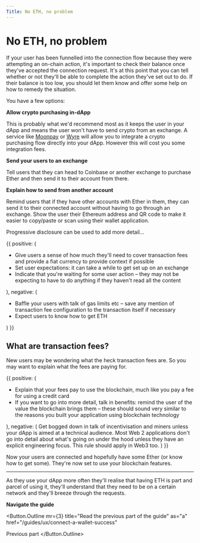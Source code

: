 ```yaml
---
Title: No ETH, no problem
---
```



# No ETH, no problem

If your user has been funnelled into the connection flow because they were attempting an on-chain action, it's important to check their balance once they've accepted the connection request. It's at this point that you can tell whether or not they'll be able to complete the action they've set out to do. If their balance is too low, you should let them know and offer some help on how to remedy the situation.

You have a few options:

**Allow crypto purchasing in-dApp**

This is probably what we'd recommend most as it keeps the user in your dApp and means the user won't have to send crypto from an exchange. A service like [Moonpay](https://moonpay.io) or [Wyre](https://sendwyre.com) will allow you to integrate a crypto purchasing flow directly into your dApp. However this will cost you some integration fees.

**Send your users to an exchange**

Tell users that they can head to Coinbase or another exchange to purchase Ether and then send it to their account from there.

**Explain how to send from another account**

Remind users that if they have other accounts with Ether in them, they can send it to their connected account without having to go through an exchange. Show the user their Ethereum address and QR code to make it easier to copy/paste or scan using their wallet application.

Progressive disclosure can be used to add more detail...

<DoDont>
  {{
    positive: (
      <Text>
        <ul>
          <li>
            Give users a sense of how much they'll need to cover transaction
            fees and provide a fiat currency to provide context if possible
          </li>
          <li>
            Set user expectations: it can take a while to get set up on an
            exchange
          </li>
          <li>
            Indicate that you're waiting for some user action – they may not be
            expecting to have to do anything if they haven't read all the
            content
          </li>
        </ul>
      </Text>
    ),
    negative: (
      <Text>
        <ul>
          <li>
            Baffle your users with talk of gas limits etc – save any mention of
            transaction fee configuration to the transaction itself if necessary
          </li>
          <li>Expect users to know how to get ETH</li>
        </ul>
      </Text>
    )
  }}
</DoDont>

## What are transaction fees?

New users may be wondering what the heck transaction fees are. So you may want to explain what the fees are paying for.

<DoDont>
  {{
    positive: (
      <Text>
        <ul>
          <li>
            Explain that your fees pay to use the blockchain, much like you pay
            a fee for using a credit card
          </li>
          <li>
            If you want to go into more detail, talk in benefits: remind the
            user of the value the blockchain brings them – these should sound
            very similar to the reasons you built your application using
            blockchain technology
          </li>
        </ul>
      </Text>
    ),
    negative: (
      <Text>
        Get bogged down in talk of incentivisation and miners unless your dApp
        is aimed at a technical audience. Most Web 2 applications don't go into
        detail about what's going on under the hood unless they have an explicit
        engineering focus. This rule should apply in Web3 too.
      </Text>
    )
  }}
</DoDont>

Now your users are connected and hopefully have some Ether (or know how to get some). They're now set to use your blockchain features.

---

As they use your dApp more often they'll realise that having ETH is part and parcel of using it, they'll understand that they need to be on a certain network and they'll breeze through the requests.

**Navigate the guide**

<Button.Outline
  mr={3}
  title="Read the previous part of the guide"
  as="a"
  href="/guides/ux/connect-a-wallet-success"
>
  Previous part
</Button.Outline>

